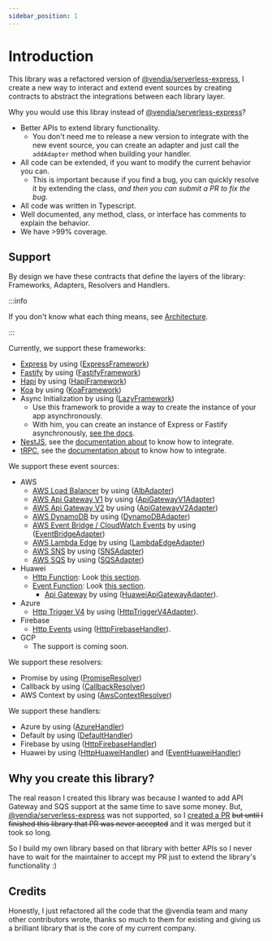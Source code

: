 ```yaml
---
sidebar_position: 1
---
```


# Introduction

This library was a refactored version of [@vendia/serverless-express](https://github.com/vendia/serverless-express), I
create a new way to interact and extend event sources by creating contracts to abstract the integrations between each
library layer.

Why you would use this libray instead of [@vendia/serverless-express](https://github.com/vendia/serverless-express)?

- Better APIs to extend library functionality.
  - You don't need me to release a new version to integrate with the new event source, you can create an adapter and
    just call the `addAdapter` method when building your handler.
- All code can be extended, if you want to modify the current behavior you can.
  - This is important because if you find a bug, you can quickly resolve it by extending the class, _and then you can
    submit a PR to fix the bug_.
- All code was written in Typescript.
- Well documented, any method, class, or interface has comments to explain the behavior.
- We have >99% coverage.

## Support

By design we have these contracts that define the layers of the library: Frameworks, Adapters, Resolvers and Handlers.

:::info

If you don't know what each thing means, see [Architecture](./architecture).

:::

Currently, we support these frameworks:

- [Express](https://expressjs.com/) by using ([ExpressFramework](./frameworks/express))
- [Fastify](https://www.fastify.io/) by using ([FastifyFramework](./frameworks/fastify))
- [Hapi](https://hapi.dev/) by using ([HapiFramework](./frameworks/hapi))
- [Koa](https://koajs.com/) by using ([KoaFramework](./frameworks/koa))
- Async Initialization by using ([LazyFramework](./frameworks/lazy))
  - Use this framework to provide a way to create the instance of your app asynchronously.
  - With him, you can create an instance of Express or Fastify asynchronously, [see the docs](./frameworks/lazy).
- [NestJS](https://nestjs.com/), see the [documentation about](./frameworks/nestjs) to know how to integrate.
- [tRPC](https://trpc.io/), see the [documentation about](./frameworks/trpc) to know how to integrate.

We support these event sources:

- AWS
  - [AWS Load Balancer](https://docs.aws.amazon.com/lambda/latest/dg/services-alb.html) by
    using ([AlbAdapter](./adapters/aws/alb))
  - [AWS Api Gateway V1](https://docs.aws.amazon.com/apigateway/latest/developerguide/http-api-develop-integrations-lambda.html)
    by using ([ApiGatewayV1Adapter](./adapters/aws/api-gateway-v1))
  - [AWS Api Gateway V2](https://docs.aws.amazon.com/apigateway/latest/developerguide/http-api-develop-integrations-lambda.html)
    by using ([ApiGatewayV2Adapter](./adapters/aws/api-gateway-v2))
  - [AWS DynamoDB](https://docs.aws.amazon.com/lambda/latest/dg/with-ddb.html) by
    using ([DynamoDBAdapter](./adapters/aws/dynamodb))
  - [AWS Event Bridge / CloudWatch Events](https://docs.aws.amazon.com/lambda/latest/dg/services-cloudwatchevents.html)
    by using ([EventBridgeAdapter](./adapters/aws/event-bridge))
  - [AWS Lambda Edge](https://docs.aws.amazon.com/lambda/latest/dg/lambda-edge.html) by
    using ([LambdaEdgeAdapter](./adapters/aws/lambda-edge))
  - [AWS SNS](https://docs.aws.amazon.com/pt_br/lambda/latest/dg/with-sns.html) by
    using ([SNSAdapter](./adapters/aws/sns))
  - [AWS SQS](https://docs.aws.amazon.com/pt_br/lambda/latest/dg/with-sqs.html) by
    using ([SQSAdapter](./adapters/aws/sqs))
- Huawei
  - [Http Function](https://support.huaweicloud.com/intl/en-us/usermanual-functiongraph/functiongraph_01_1442.html): Look [this section](./handlers/huawei#http-function).
  - [Event Function](https://support.huaweicloud.com/intl/en-us/usermanual-functiongraph/functiongraph_01_1441.html): Look [this section](./handlers/huawei#event-function).
    - [Api Gateway](https://support.huaweicloud.com/intl/en-us/devg-functiongraph/functiongraph_02_0102.html#functiongraph_02_0102__li5178638110137) by using ([HuaweiApiGatewayAdapter](./adapters/huawei/huawei-api-gateway)).
- Azure
  - [Http Trigger V4](https://docs.microsoft.com/en-us/azure/azure-functions/functions-bindings-timer?tabs=in-process&pivots=programming-language-javascript) by using ([HttpTriggerV4Adapter](./adapters/azure/http-trigger-v4)).
- Firebase
  - [Http Events](https://firebase.google.com/docs/functions/http-events) using ([HttpFirebaseHandler](./handlers/firebase)).
- GCP
  - The support is coming soon.

We support these resolvers:

- Promise by using ([PromiseResolver](./resolvers/promise))
- Callback by using ([CallbackResolver](./resolvers/callback))
- AWS Context by using ([AwsContextResolver](./resolvers/aws-context))

We support these handlers:

- Azure by using ([AzureHandler](./handlers/azure))
- Default by using ([DefaultHandler](./handlers/default))
- Firebase by using ([HttpFirebaseHandler](./handlers/firebase))
- Huawei by using ([HttpHuaweiHandler](./handlers/huawei#http-function)) and ([EventHuaweiHandler](./handlers/huawei#event-function))

## Why you create this library?

The real reason I created this library was because I wanted to add API Gateway and SQS support at the same time to save
some money. But, [@vendia/serverless-express](https://github.com/vendia/serverless-express) was not supported, so
I [created a PR](https://github.com/vendia/serverless-express/pull/483) ~~but until I finished this library that PR was never accepted~~ and it was merged but it took so long.

So I build my own library based on that library with better APIs so I never have to wait for the maintainer to accept my
PR just to extend the library's functionality :)

## Credits

Honestly, I just refactored all the code that the @vendia team and many other contributors wrote, thanks so much to them
for existing and giving us a brilliant library that is the core of my current company.
